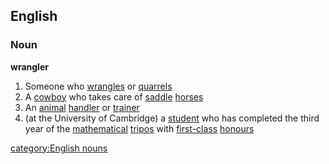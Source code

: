 ==English==
===Noun===
'''wrangler'''
#Someone who [[wrangle]]s or [[quarrel]]s
#A [[cowboy]] who takes care of [[saddle]] [[horse]]s
#An [[animal]] [[handler]] or [[trainer]]
#(at the University of Cambridge) a [[student]] who has completed the third year of the [[mathematical]] [[tripos]] with [[first-class]] [[honour]]s
{{wikipedia}}
[[category:English nouns]]